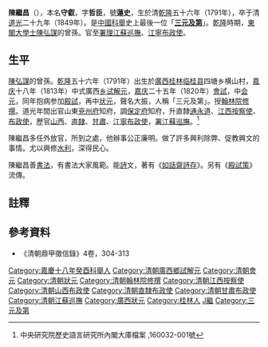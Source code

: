 {{東亞男性歷史人物
|名稱 = 陳繼昌
|身份 =[[科舉|科舉]]史最後一位'''『[[三元及第|三元及第]]』'''
|國家 =[[大清|大清]]
|時代 =[[清代|清代]]
|主君 =[[清仁宗|清仁宗]]→[[清宣宗|清宣宗]]
|屆數 =
|最高職務 =大清署理[[江蘇巡撫|江蘇巡撫]]、[[江寧布政使|江寧布政使]]
|前任 = 
|繼任 = 
|圖片名稱 =
|圖片大小 =200px
|圖片說明 =
|氏 =
|姓 =[[陳姓|陳姓]]
|穆坤= <!--清代八旗满洲人物专用-->
|名 =守叡→繼昌
|姓名 =
|羅馬拼音 =
|假名 = <!--日本、琉球人用-->
|諺文 = <!--朝鮮、韓國人用-->
|字 =哲臣
|號=蓮史
|名乘 = <!--琉球士族用-->
|官職 =
|封爵 =
|封號 =
|位階 =
|御稱號 = <!--日本皇族之稱號-->
|宮號1 = <!--日本皇族之宮號-->
|宮號2 = <!--朝鮮王族之宮號-->
|封地 =
|神號 =
|尊號 =
|族裔 = [[漢族|漢族]]）
|信仰 = <!--指的是宗教信仰-->
|旗籍 = <!--清代八旗人物专用-->
|氏族 =
|籍貫 =[[廣西省_(清)|廣西省]][[桂林府|桂林府]][[臨桂縣|臨桂縣]]（今[[廣西壯族自治區|廣西壯族自治區]][[桂林市|桂林市]]）人
|本貫 = <!--朝鮮人用-->
|世居地= <!--清代八旗人物专用-->
|世居地/穆坤= <!--专门用于清代八旗满洲人物世居地和穆坤相同时-->
|祖籍 =
|本籍 =
|出身地 =
|府邸 =
|世系 = 
|初名 =
|乳名 = <!--日本、朝鮮、琉球以外人物用-->
|幼名 = <!--日本人用-->
|兒名 = <!--朝鮮人用-->
|童名 = <!--琉球人用-->
|小字 =
|別名 =
|法號 =
|院號 =
|其他名號 =
|出生日期 =清朝[[清高宗|高宗]][[乾隆|乾隆]]五十六年（[[1791年|1791年]]）
|出生地點 =
|婚年 =
|逝世日期 =清朝[[清宣宗|宣宗]][[道光|道光]]二十九年（[[1849年|1849年]]）<br>得年59歲
|逝世地點 =
|在位年代 =
|廟號 =
|諡號 =
|墓葬 =
|祠廟 =
|父親 =
|嫡母 =
|母親 =
|繼父=
|繼母=
|養父=
|養母=
|猶父= <!--日本人用-->
|烏帽子親= <!--日本人、琉球人用-->
|元配 =
|正室 =
|妻 =
|繼室 =
|平妻 =
|側室 =
|元配之父 =
|元配之嫡母 =
|元配之母 =
|正室之父 =
|正室之嫡母 =
|正室之母 =
|妻之父 =
|妻之嫡母 =
|妻之母 =
|繼室之父 =
|繼室之嫡母 =
|繼室之母 =
|平妻之父 =
|平妻之嫡母 =
|平妻之母 =
|兄弟 =
|姊妹 =
|嫡兄弟 =
|嫡姊妹 =
|庶兄弟 =
|庶姊妹 =
|同胞兄弟 =
|同胞姊妹 =
|異母兄弟 =
|異母姊妹 =
|異父兄弟 =
|異父姊妹 =
|繼兄弟 =
|繼姊妹 =
|子 = 
|女 =
|嫡子 =
|嫡女 =
|庶子 =
|庶女 =
|養子 =
|養女 =
|猶子 = <!--日本人用-->
|婿養子 = <!--日本人用-->
|烏帽子子 = <!--日本人用-->
|繼子 =
|繼女 =
|其他親屬 =
|出身 = <!---此处指科举出身--->[[嘉慶|嘉慶]]二十五年（[[1820年|1820年]]）庚辰恩科一甲一名進士<br>'''三元及第'''（三次考試都排名第1名）
|功名 = 
|經歷 = 
|著作 =
|注釋 =
}}
'''陳繼昌'''（{{bd|1791年||1849年|catIdx=C}}），本名'''守叡'''，字'''哲臣'''，號'''蓮史'''，生於清[[乾隆|乾隆]]五十六年（1791年），卒于清[[道光|道光]]二十九年（1849年）。是[[中國|中國]][[科舉|科舉]]史上最後一位「'''[[三元及第|三元及第]]'''」。[[乾隆|乾隆]]時期，[[東閣大學士|東閣大學士]][[陳弘謀|陳弘謀]]的曾孫。官至[[署理|署理]][[江蘇巡撫|江蘇巡撫]]、[[江寧布政使|江寧布政使]]。

==生平==
[[陳弘謀|陳弘謀]]的曾孫。[[乾隆|乾隆]]五十六年（1791年）出生於[[廣西|廣西]][[桂林|桂林]][[临桂县|临桂县]]四塘乡横山村，[[嘉庆|嘉庆]]十八年（1813年）中式廣西[[乡试|乡试]][[解元|解元]]，[[嘉庆|嘉庆]]二十五年（1820年）[[會試|會試]]，中[[会元|会元]]，同年抱病参加[[殿試|殿試]]，再中[[状元|状元]]，聲名大振，人稱「三元及第」。授[[翰林院|翰林院]][[修撰|修撰]]。道光年間出官山東[[兗州府|兗州府]]知府，調[[保定府|保定府]]知府，升直隸[[通永道|通永道]]、[[江西|江西]][[按察使|按察使]]、[[布政使|布政使]]，歷官[[山西|山西]]、[[直隸|直隸]]、[[甘肅|甘肅]]、[[江寧|江寧]][[布政使|布政使]]，[[代理_(政治)|署]][[江蘇|江蘇]][[巡撫|巡撫]]。<ref>中央研究院歷史語言研究所內閣大庫檔案 ,160032-001號</ref>

陳繼昌多任外放官，所到之處，他辦事公正廉明。做了許多興利除弊、促教興文的事情。尤以興修[[水利|水利]]，深得民心。
 
陳繼昌善[[書法|書法]]，有書法大家風範。能[[詩|詩]]文，著有《[[如話齋詩存|如話齋詩存]]》。另有《[[殿試策|殿試策]]》流傳。

==註釋==
{{reflist}}

==參考資料==
{{refbegin}}
*《清朝鼎甲徵信錄》4卷，304-313
{{refend}}

{{嘉庆二十五年庚辰科殿试金榜}}
{{DEFAULTSORT:Chen陳}}
[[Category:嘉慶十八年癸酉科舉人|Category:嘉慶十八年癸酉科舉人]]
[[Category:清朝廣西鄉試解元|Category:清朝廣西鄉試解元]]
[[Category:清朝會元|Category:清朝會元]]
[[Category:清朝狀元|Category:清朝狀元]]
[[Category:清朝翰林院修撰|Category:清朝翰林院修撰]]
[[Category:清朝江西按察使|Category:清朝江西按察使]]
[[Category:清朝山西布政使|Category:清朝山西布政使]]
[[Category:清朝直隸布政使|Category:清朝直隸布政使]]
[[Category:清朝甘肅布政使|Category:清朝甘肅布政使]]
[[Category:清朝江蘇巡撫|Category:清朝江蘇巡撫]]
[[Category:廣西狀元|Category:廣西狀元]]
[[Category:桂林人|Category:桂林人]]
[[Category:陳姓|J繼]]
[[Category:三元及第|Category:三元及第]]
